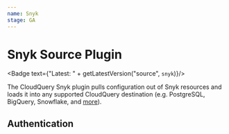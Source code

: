 ```yaml
---
name: Snyk
stage: GA
---
```

# Snyk Source Plugin


<Badge text={"Latest: " + getLatestVersion("source", `snyk`)}/>

The CloudQuery Snyk plugin pulls configuration out of Snyk resources and loads it into any supported CloudQuery destination (e.g. PostgreSQL, BigQuery, Snowflake, and [more](/docs/plugins/destinations/overview)).

## Authentication

<Authentication/>